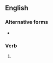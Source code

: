 ==English==
===Alternative forms===
*{{l|en|signaled}}

===Verb===
{{head|en|verb form}}

# {{en-past of|signal}}